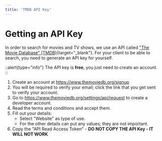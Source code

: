 ```yaml
---
title: 'TMDB API Key'
---
```


# Getting an API Key

In order to search for movies and TV shows, we use an API called ["The Movie Database" (TMDB)](https://www.themoviedb.org/){target="\_blank"}. For your client to be able to search, you need to generate an API key for yourself.

::alert{type="info"}
The API key is **free**, you just need to create an account.
::

1. Create an account at https://www.themoviedb.org/signup
1. You will be required to verify your email; click the link that you get sent to verify your account.
1. Go to https://www.themoviedb.org/settings/api/request to create a developer account.
1. Read the terms and conditions and accept them.
1. Fill out your details:
   - Select "Website" as type of use.
   - For the other details can put any values; they are not important.
1. Copy the "API Read Access Token" - **DO NOT COPY THE API Key - IT WILL NOT WORK**
